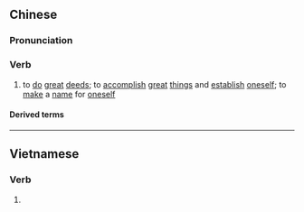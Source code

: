 {{also|立业}}
==Chinese==
{{zh-forms|s=立业}}

===Pronunciation===
{{zh-pron
|m=lìyè
|h=pfs=li̍p-ngia̍p
|mn=li̍p-gia̍p
|cat=v
}}

===Verb===
{{zh-verb}}

# {{lb|zh|literary}} to [[do]] [[great]] [[deed]]s; to [[accomplish]] [[great]] [[thing]]s and [[establish]] [[oneself]]; to [[make]] a [[name]] for [[oneself]]

====Derived terms====
{{zh-der|樹功立業}}

----

==Vietnamese==
{{vi-hantutab}}

===Verb===
{{vi-hantu}}

# {{han tu form of|lập nghiệp}}